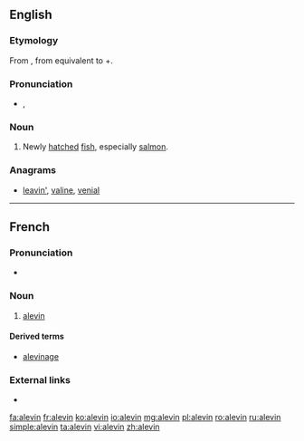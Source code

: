 ==English==

===Etymology===
From {{etyl|fr|en}}, from {{etyl|VL.|en}} {{m|la|*allevamen}} equivalent to {{etyl|la|en}} {{m|la|allevāre||to lift up, raise}}+{{term|-men|lang=la}}.

===Pronunciation===
* {{a|US}} {{enPR|ăl'-ə-vən}}, {{IPA|/ˈæl.ə.vən/|lang=en}}

===Noun===
{{en-noun}}

# Newly [[hatch]]ed [[fish]], especially [[salmon]].

===Anagrams===
* [[leavin'#English|leavin']], [[valine#English|valine]], [[venial#English|venial]]

----
==French==

===Pronunciation===
* {{audio|Fr-Paris--alevin.ogg|Audio (Paris)|lang=fr}}

===Noun===
{{fr-noun|m}}
# [[alevin]]

====Derived terms====
* [[alevinage]]

===External links===
* {{R:TLFi}}

[[fa:alevin]]
[[fr:alevin]]
[[ko:alevin]]
[[io:alevin]]
[[mg:alevin]]
[[pl:alevin]]
[[ro:alevin]]
[[ru:alevin]]
[[simple:alevin]]
[[ta:alevin]]
[[vi:alevin]]
[[zh:alevin]]